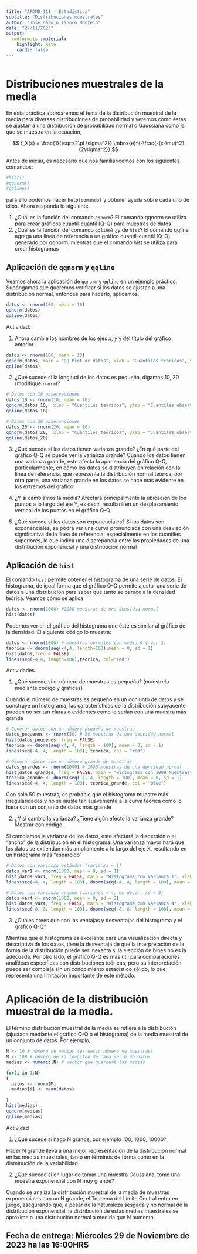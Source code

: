 ---
title: "AFDMD-111 - Estadística"
subtitle: "Distribuciones muestrales"
author: "Jose Darwin Tinoco Montejo"
date: "27/11/2023"
output:
  rmdformats::material:
    highlight: kate
    cards: false
---


```{r knitr_init, echo=FALSE, message=FALSE, warning=FALSE}

```



# Distribuciones muestrales de la media

En esta práctica  abordaremos el tema de la distribución muestral de la media para diversas distribuciones de probabilidad y veremos como éstas se ajustan a una distribución de probabilidad normal o Gaussiana como la que se muestra en la ecuación,

$$
f_X(x) = \frac{1}{\sqrt{2\pi \sigma^2}} \mbox{e}^{-\frac{-(x-\mu)^2}{2\sigma^2}}
$$

Antes de iniciar, es necesario que nos familiaricemos con los siguientes comandos:

```{r}
#hist()
#qqnorm()
#qqline()
```

para ello podemos hacer `help(comando)` y obtener ayuda sobre cada uno de ellos. Ahora responda lo siguiente.

1. ¿Cuál es la función del comando `qqnorm`?
El comando qqnorm se utiliza para crear gráficos cuantil-cuantil (Q-Q) para muestras de datos
2. ¿Cuál es la función del comando `qqline`? ¿y de `hist`?
El comando qqline agrega una línea de referencia a un gráfico cuantil-cuantil (Q-Q) generado por qqnorm, mientras que el comando hist se utiliza para crear histogramas

## Aplicación de `qqnorm` y `qqline`

Veamos ahora la aplicación de `qqnorm` y `qqline` en un ejemplo práctico. Supóngamos que queremos verificar si los datos se ajustan a una distribución normal, entonces para hacerlo, aplicamos,

```{r}
datos <- rnorm(100, mean = 10)
qqnorm(datos)
qqline(datos)
```

Actividad.

1. Ahora cambie los nombres de los ejes $x$, $y$ y del título del gráfico anterior.
```{r}
datos <- rnorm(100, mean = 10)
qqnorm(datos, main = "QQ Plot de datos", xlab = "Cuantiles teóricos", ylab = "Cuantiles observados")
qqline(datos)

```
2. ¿Qué sucede si la longitud de los datos es pequeña, digamos 10, 20 (modifique `rnorm`)? 

```{r}
# Datos con 10 observaciones
datos_10 <- rnorm(10, mean = 10)
qqnorm(datos_10,  xlab = "Cuantiles teóricos", ylab = "Cuantiles observados", main = "QQ-Plot con 10 datos")
qqline(datos_10)

# Datos con 20 observaciones
datos_20 <- rnorm(20, mean = 10)
qqnorm(datos_20,  xlab = "Cuantiles teóricos", ylab = "Cuantiles observados", main = "QQ-Plot con 20 datos")
qqline(datos_20)

```


3. ¿Qué sucede si los datos tienen varianza grande? ¿En qué parte del gráfico Q-Q se puede ver la varianza grande?
Cuando los datos tienen una varianza grande, esto afecta la apariencia del gráfico Q-Q, particularmente, en cómo los datos se distribuyen en relación con la línea de referencia, que representa la distribución normal teórica, por otra parte, una varianza grande en los datos se hace más evidente en los extremos del gráfico.

4. ¿Y si cambiamos la media?
Afectará principalmente la ubicación de los puntos a lo largo del eje Y, es decir, resultará en un desplazamiento vertical de los puntos en el gráfico Q-Q.


5. ¿Qué sucede si los datos son exponenciales?
Si los datos son exponenciales, se podrá ver una curva pronunciada con una desviación significativa de la línea de referencia, especialmente en los cuantiles superiores, lo que indica una discrepancia entre las propiedades de una distribución exponencial y una distribución normal

## Aplicación de `hist`

El comando `hist` permite obtener el histograma de una serie de datos. El histograma, de igual forma que el gráfico Q-Q permite ajustar una serie de datos a una distribución para saber qué tanto se parece a la densidad teórica. Veamos cómo se aplica.



```{r}
datos <- rnorm(1000) #1000 muestras de una densidad normal
hist(datos)

```

Podemos ver en el gráfico del histograma que éste es similar al gráfico de la densidad. El siguiente código lo muestra:


```{r}
datos <- rnorm(1000) # muestras normales con media 0 y var 1.
teorica <- dnorm(seq(-4,4, length=100),mean = 0, sd = 1)
hist(datos,freq = FALSE)
lines(seq(-4,4, length=100),teorica, col="red")
```

Actividades.

1. ¿Qué sucede si el número de muestras es pequeño? (muestrelo mediante código y gráficas)

Cuando el número de muestras es pequeño en un conjunto de datos y se construye un histograma, las características de la distribución subyacente pueden no ser tan claras o evidentes como lo serían con una muestra más grande

```{r}
# Generar datos con un número pequeño de muestras
datos_pequenos <- rnorm(50) # 50 muestras de una densidad normal
hist(datos_pequenos, freq = FALSE)
teorica <- dnorm(seq(-4, 4, length = 100), mean = 0, sd = 1)
lines(seq(-4, 4, length = 100), teorica, col = "red")

# Generar datos con un número grande de muestras
datos_grandes <- rnorm(1000) # 1000 muestras de una densidad normal
hist(datos_grandes, freq = FALSE, main = "Histograma con 1000 Muestras", xlab = "Valores", ylab = "Densidad")
teorica_grande <- dnorm(seq(-4, 4, length = 100), mean = 0, sd = 1)
lines(seq(-4, 4, length = 100), teorica_grande, col = "blue")
```

Con solo 50 muestras, es probable que el histograma muestre más irregularidades y no se ajuste tan suavemente a la curva teórica como lo haría con un conjunto de datos más grande

2. ¿Y si cambio la varianza? ¿Tiene algún efecto la varianza grande? Mostrar con código.

Si cambiamos la varianza de los datos, esto afectará la dispersión o el "ancho" de la distribución en el histograma. Una varianza mayor hará que los datos se extiendan más ampliamente a lo largo del eje X, resultando en un histograma más "esparcido"

```{r}
# Datos con varianza estándar (varianza = 1)
datos_var1 <- rnorm(1000, mean = 0, sd = 1)
hist(datos_var1, freq = FALSE, main = "Histograma con Varianza 1", xlab = "Valores", ylab = "Densidad")
lines(seq(-4, 4, length = 100), dnorm(seq(-4, 4, length = 100), mean = 0, sd = 1), col = "red")

# Datos con varianza grande (varianza = 4, es decir, sd = 2)
datos_var4 <- rnorm(1000, mean = 0, sd = 2)
hist(datos_var4, freq = FALSE, main = "Histograma con Varianza 4", xlab = "Valores", ylab = "Densidad")
lines(seq(-8, 8, length = 100), dnorm(seq(-8, 8, length = 100), mean = 0, sd = 2), col = "blue")

```


3. ¿Cuáles crees que son las ventajas y desventajas del histograma y el gráfico Q-Q?

Mientras que el histograma es excelente para una visualización directa y descriptiva de los datos, tiene la desventaja de que la interpretación de la forma de la distribución puede ser inexacta si la elección de bines no es la adecuada. Por otro lado, el gráfico Q-Q es más útil para comparaciones analíticas específicas con distribuciones teóricas, pero su interpretación puede ser compleja sin un conocimiento estadístico sólido, lo que representa una limitación importante de este método.

# Aplicación de la distribución muestral de la media.

El término distribución muestral de la media se refiera a la distribución (ajustada mediante el gráfico Q-Q o el histograma) de la media muestral de un  conjunto de datos. Por ejemplo,

```{r}
N <- 10 # número de medias (es decir número de muestras)
M <- 100 # número de la longitud de cada serie de datos
medias <- numeric(N) # Vector que guardará las medias

for(i in 1:N)
{
  datos <- rnorm(M)
  medias[i] <- mean(datos)
  
}
hist(medias)
qqnorm(medias)
qqline(medias)
```


Actividad

1. ¿Qué sucede si hago N grande, por ejemplo 100, 1000, 10000?

Hacer N grande lleva a una mejor representación de la distribución normal en las medias muestrales, tanto en términos de forma como en la disminución de la variabilidad.

2. ¿Qué sucede si en lugar de tomar una muestra Gaussiana, tomo una muestra exponencial con N muy grande?

Cuando se analiza la distribución muestral de la media de muestras exponenciales con un N grande, el Teorema del Límite Central entra en juego, asegurando que, a pesar de la naturaleza sesgada y no normal de la distribución exponencial, la distribución de estas medias muestrales se aproxime a una distribución normal a medida que N aumenta. 

## Fecha de entrega: Miércoles 29 de Noviembre de 2023 ha las 16:00HRS 

